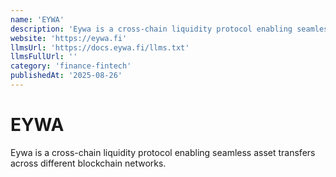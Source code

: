 ```yaml
---
name: 'EYWA'
description: 'Eywa is a cross-chain liquidity protocol enabling seamless asset transfers across different blockchain networks.'
website: 'https://eywa.fi'
llmsUrl: 'https://docs.eywa.fi/llms.txt'
llmsFullUrl: ''
category: 'finance-fintech'
publishedAt: '2025-08-26'
---
```


# EYWA

Eywa is a cross-chain liquidity protocol enabling seamless asset transfers across different blockchain networks.
